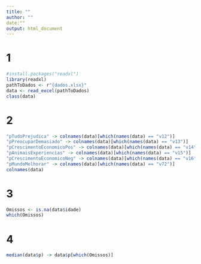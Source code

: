```yaml
---
title: ""
author: ""
date:""
output: html_document
---
```

# 1
```r
#install.packages("readxl")
library(readxl)
pathToDados <- r"{dados.xlsx}"
data <- read_excel(pathToDados)
class(data)
```
# 2
```r
"pTudoPrejudica" -> colnames(data)[which(names(data) == "v12")]
"pPreocuparDemasiado" -> colnames(data)[which(names(data) == "v13")]
"pCrescimentoEconomicoPos" -> colnames(data)[which(names(data) == "v14")]
"pAnimaisExperiencias" -> colnames(data)[which(names(data) == "v15")]
"pCrescimentoEconomicoNeg" -> colnames(data)[which(names(data) == "v16")]
"pMundoMelhorar" -> colnames(data)[which(names(data) == "v72")]
colnames(data)
```
# 3
```r
Omissos <- is.na(data$idade)
which(Omissos)
```

# 4
```r
median(data$p) -> data$p[which(Omissos)]
```
